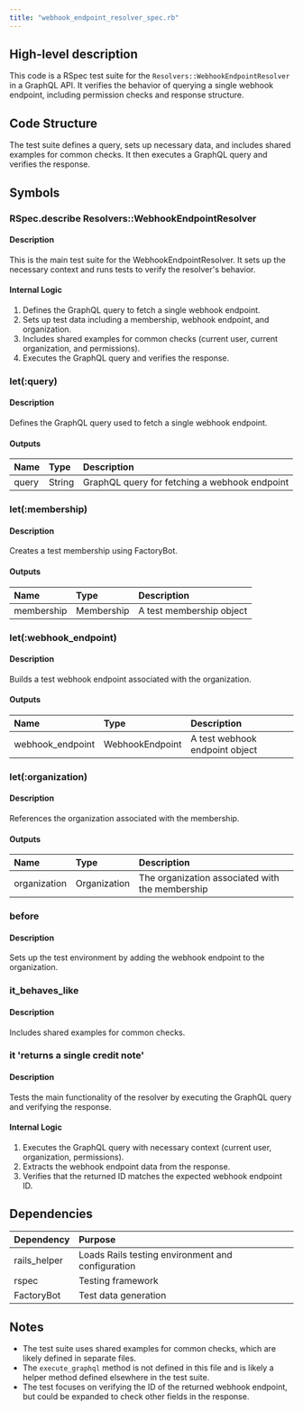 ```yaml
---
title: "webhook_endpoint_resolver_spec.rb"
---
```


## High-level description
This code is a RSpec test suite for the `Resolvers::WebhookEndpointResolver` in a GraphQL API. It verifies the behavior of querying a single webhook endpoint, including permission checks and response structure.

## Code Structure
The test suite defines a query, sets up necessary data, and includes shared examples for common checks. It then executes a GraphQL query and verifies the response.

## Symbols

### RSpec.describe Resolvers::WebhookEndpointResolver
#### Description
This is the main test suite for the WebhookEndpointResolver. It sets up the necessary context and runs tests to verify the resolver's behavior.

#### Internal Logic
1. Defines the GraphQL query to fetch a single webhook endpoint.
2. Sets up test data including a membership, webhook endpoint, and organization.
3. Includes shared examples for common checks (current user, current organization, and permissions).
4. Executes the GraphQL query and verifies the response.

### let(:query)
#### Description
Defines the GraphQL query used to fetch a single webhook endpoint.

#### Outputs
| Name | Type | Description |
|:-----|:-----|:------------|
| query | String | GraphQL query for fetching a webhook endpoint |

### let(:membership)
#### Description
Creates a test membership using FactoryBot.

#### Outputs
| Name | Type | Description |
|:-----|:-----|:------------|
| membership | Membership | A test membership object |

### let(:webhook_endpoint)
#### Description
Builds a test webhook endpoint associated with the organization.

#### Outputs
| Name | Type | Description |
|:-----|:-----|:------------|
| webhook_endpoint | WebhookEndpoint | A test webhook endpoint object |

### let(:organization)
#### Description
References the organization associated with the membership.

#### Outputs
| Name | Type | Description |
|:-----|:-----|:------------|
| organization | Organization | The organization associated with the membership |

### before
#### Description
Sets up the test environment by adding the webhook endpoint to the organization.

### it_behaves_like
#### Description
Includes shared examples for common checks.

### it 'returns a single credit note'
#### Description
Tests the main functionality of the resolver by executing the GraphQL query and verifying the response.

#### Internal Logic
1. Executes the GraphQL query with necessary context (current user, organization, permissions).
2. Extracts the webhook endpoint data from the response.
3. Verifies that the returned ID matches the expected webhook endpoint ID.

## Dependencies
| Dependency | Purpose |
|:-----------|:--------|
| rails_helper | Loads Rails testing environment and configuration |
| rspec | Testing framework |
| FactoryBot | Test data generation |

## Notes
- The test suite uses shared examples for common checks, which are likely defined in separate files.
- The `execute_graphql` method is not defined in this file and is likely a helper method defined elsewhere in the test suite.
- The test focuses on verifying the ID of the returned webhook endpoint, but could be expanded to check other fields in the response.